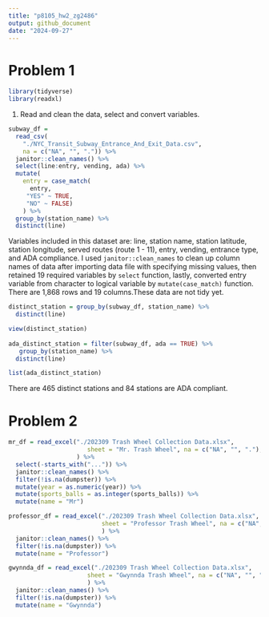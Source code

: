```yaml
---
title: "p8105_hw2_zg2486"
output: github_document
date: "2024-09-27"
---
```


# Problem 1

```r
library(tidyverse)
library(readxl)
```

1. Read and clean the data, select and convert variables.
```r
subway_df = 
  read_csv(
    "./NYC_Transit_Subway_Entrance_And_Exit_Data.csv", 
    na = c("NA", "", ".")) %>% 
  janitor::clean_names() %>% 
  select(line:entry, vending, ada) %>% 
  mutate(
    entry = case_match(
      entry,
     "YES" ~ TRUE,
     "NO" ~ FALSE)
    ) %>% 
  group_by(station_name) %>% 
  distinct(line) 
```

Variables included in this dataset are: line, station name, station latitude, station longitude, served routes (route 1 - 11), entry, vending, entrance type, and ADA compliance. I used `janitor::clean_names` to clean up column names of data after importing data file with specifying missing values, then retained 19 required variables by `select` function, lastly, converted entry variable from character to logical variable by `mutate(case_match)` function. There are 1,868 rows and 19 columns.These data are not tidy yet.


```r
distinct_station = group_by(subway_df, station_name) %>% 
  distinct(line) 

view(distinct_station)
  
ada_distinct_station = filter(subway_df, ada == TRUE) %>% 
   group_by(station_name) %>% 
  distinct(line)

list(ada_distinct_station)
```

There are 465 distinct stations and 84 stations are ADA compliant.



# Problem 2
```r
mr_df = read_excel("./202309 Trash Wheel Collection Data.xlsx",
                      sheet = "Mr. Trash Wheel", na = c("NA", "", "."),
                   ) %>% 
  select(-starts_with("...")) %>% 
  janitor::clean_names() %>% 
  filter(!is.na(dumpster)) %>% 
  mutate(year = as.numeric(year)) %>% 
  mutate(sports_balls = as.integer(sports_balls)) %>% 
  mutate(name = "Mr") 

professor_df = read_excel("./202309 Trash Wheel Collection Data.xlsx",
                          sheet = "Professor Trash Wheel", na = c("NA", "", ".")
                          ) %>% 
  janitor::clean_names() %>% 
  filter(!is.na(dumpster)) %>% 
  mutate(name = "Professor")

gwynnda_df = read_excel("./202309 Trash Wheel Collection Data.xlsx",
                      sheet = "Gwynnda Trash Wheel", na = c("NA", "", ".")
                      ) %>% 
  janitor::clean_names() %>% 
  filter(!is.na(dumpster)) %>% 
  mutate(name = "Gwynnda")

  
```





